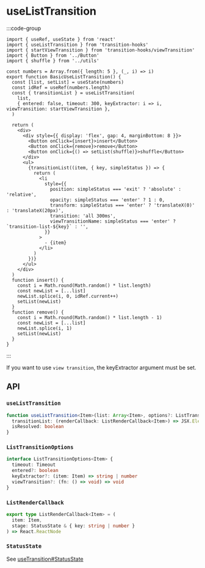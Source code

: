 # useListTransition


:::code-group

<div data-title="Preview">
  <BasicUseListTransition />
</div>

```tsx [Code]
import { useRef, useState } from 'react'
import { useListTransition } from 'transition-hooks'
import { startViewTransition } from 'transition-hooks/viewTransition'
import { Button } from '../Button'
import { shuffle } from '../utils'

const numbers = Array.from({ length: 5 }, (_, i) => i)
export function BasicUseListTransition() {
  const [list, setList] = useState(numbers)
  const idRef = useRef(numbers.length)
  const { transitionList } = useListTransition(
    list,
    { entered: false, timeout: 300, keyExtractor: i => i, viewTransition: startViewTransition },
  )

  return (
    <div>
      <div style={{ display: 'flex', gap: 4, marginBottom: 8 }}>
        <Button onClick={insert}>insert</Button>
        <Button onClick={remove}>remove</Button>
        <Button onClick={() => setList(shuffle)}>shuffle</Button>
      </div>
      <ul>
        {transitionList((item, { key, simpleStatus }) => {
          return (
            <li
              style={{
                position: simpleStatus === 'exit' ? 'absolute' : 'relative',
                opacity: simpleStatus === 'enter' ? 1 : 0,
                transform: simpleStatus === 'enter' ? 'translateX(0)' : 'translateX(20px)',
                transition: 'all 300ms',
                viewTransitionName: simpleStatus === 'enter' ? `transition-list-${key}` : '',
              }}
            >
              - {item}
            </li>
          )
        })}
      </ul>
    </div>
  )
  function insert() {
    const i = Math.round(Math.random() * list.length)
    const newList = [...list]
    newList.splice(i, 0, idRef.current++)
    setList(newList)
  }
  function remove() {
    const i = Math.round(Math.random() * list.length - 1)
    const newList = [...list]
    newList.splice(i, 1)
    setList(newList)
  }
}
```

:::

If you want to use `view transition`, the keyExtractor argument must be set.

## API

### `useListTransition`

```ts
function useListTransition<Item>(list: Array<Item>, options?: ListTransitionOptions<Item>): {
  transitionList: (renderCallback: ListRenderCallback<Item>) => JSX.Element[]
  isResolved: boolean
}
```

### `ListTransitionOptions`

```ts
interface ListTransitionOptions<Item> {
  timeout: Timeout
  entered?: boolean
  keyExtractor?: (item: Item) => string | number
  viewTransition?: (fn: () => void) => void
}
```

### `ListRenderCallback`

```ts
export type ListRenderCallback<Item> = (
  item: Item,
  stage: StatusState & { key: string | number }
) => React.ReactNode

```

### `StatusState`

See [useTransition#StatusState](/docs/useTransition#statusstate)
